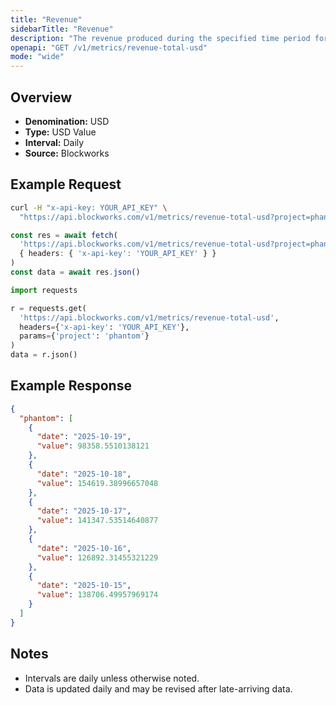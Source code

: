 ```yaml
---
title: "Revenue"
sidebarTitle: "Revenue"
description: "The revenue produced during the specified time period for given project."
openapi: "GET /v1/metrics/revenue-total-usd"
mode: "wide"
---
```


## Overview

- **Denomination:** USD
- **Type:** USD Value
- **Interval:** Daily
- **Source:** Blockworks

## Example Request

<CodeGroup>

```bash cURL
curl -H "x-api-key: YOUR_API_KEY" \
  "https://api.blockworks.com/v1/metrics/revenue-total-usd?project=phantom"
```

```typescript TypeScript
const res = await fetch(
  'https://api.blockworks.com/v1/metrics/revenue-total-usd?project=phantom',
  { headers: { 'x-api-key': 'YOUR_API_KEY' } }
)
const data = await res.json()
```

```python Python
import requests

r = requests.get(
  'https://api.blockworks.com/v1/metrics/revenue-total-usd',
  headers={'x-api-key': 'YOUR_API_KEY'},
  params={'project': 'phantom'}
)
data = r.json()
```

</CodeGroup>

## Example Response

```json
{
  "phantom": [
    {
      "date": "2025-10-19",
      "value": 98358.5510138121
    },
    {
      "date": "2025-10-18",
      "value": 154619.38996657048
    },
    {
      "date": "2025-10-17",
      "value": 141347.53514640877
    },
    {
      "date": "2025-10-16",
      "value": 126892.31455321229
    },
    {
      "date": "2025-10-15",
      "value": 138706.49957969174
    }
  ]
}
```

## Notes
- Intervals are daily unless otherwise noted.
- Data is updated daily and may be revised after late-arriving data.